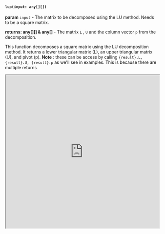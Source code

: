 


#### `lup(input: any[][])`

**param** `input` - The matrix to be decomposed using the LU method. Needs to be a square matrix.

**returns: any[][] & any[]** - The matrix `L` , `U` and the column vector `p` from the decomposition.

This function decomposes a square matrix using the LU decomposition method. It returns a lower triangular matrix (L), an upper triangular matrix (U), and pivot (p). **Note** : these can be access by calling `{result}.L, {result}.U, {result}.p` as we'll see in examples. This is because there are multiple returns


<iframe src="https://hlab.app/s/docs/lup_hbook"
    width="100%"
    height="500px">
  </iframe>
